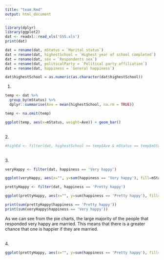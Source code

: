 ```yaml
---
title: "team.Rmd"
output: html_document
---
```


```r
library(dplyr)
library(ggplot2)
dat <- readxl::read_xls('GSS.xls')
print(dat)
```


```r
dat = rename(dat, mStatus = `Marital status`)
dat = rename(dat, highestSchool = `Highest year of school completed`)
dat = rename(dat, sex = `Respondents sex`)
dat = rename(dat, politicalParty = `Political party affiliation`)
dat = rename(dat, happiness = `General happiness`)

```
```r
dat$highestSchool = as.numeric(as.character(dat$highestSchool))

```

1.


```r
temp <- dat %>%
  group_by(mStatus) %>%
  dplyr::summarise(Ave = mean(highestSchool, na.rm = TRUE))

temp <- na.omit(temp)

ggplot(temp, aes(x=mStatus, weight=Ave)) + geom_bar()
```


<br />
2.
```r

#highEd <- filter(dat, highestSchool >= temp$Ave & mStatus == temp$mStatus)

```

<br />
3. 
```r
veryHappy <- filter(dat, happiness == 'Very happy')

ggplot(veryHappy, aes(x="", y=sum(happiness == 'Very happy'), fill=mStatus)) + geom_bar(stat="identity", width=1) + coord_polar("y", start=0)

```


```r
prettyHappy <- filter(dat, happiness == 'Pretty happy')

ggplot(prettyHappy, aes(x="", y=sum(happiness == 'Pretty happy'), fill=mStatus)) + geom_bar(stat="identity", width=1) + coord_polar("y", start=0)

```

```r
print(sum(prettyHappy$happiness == 'Pretty happy'))
print(sum(veryHappy$happiness == 'Very happy'))
```


As we can see from the pie charts, the large majority of the people that responded very happy are married.  This means that there is a greater chance that one is happier if they are married.  

<br />
4.
```r

ggplot(prettyHappy, aes(x="", y=sum(happiness == 'Pretty happy'), fill=mStatus)) + geom_bar(stat="identity", width=1) + facet_wrap(~ politicalParty)
```
